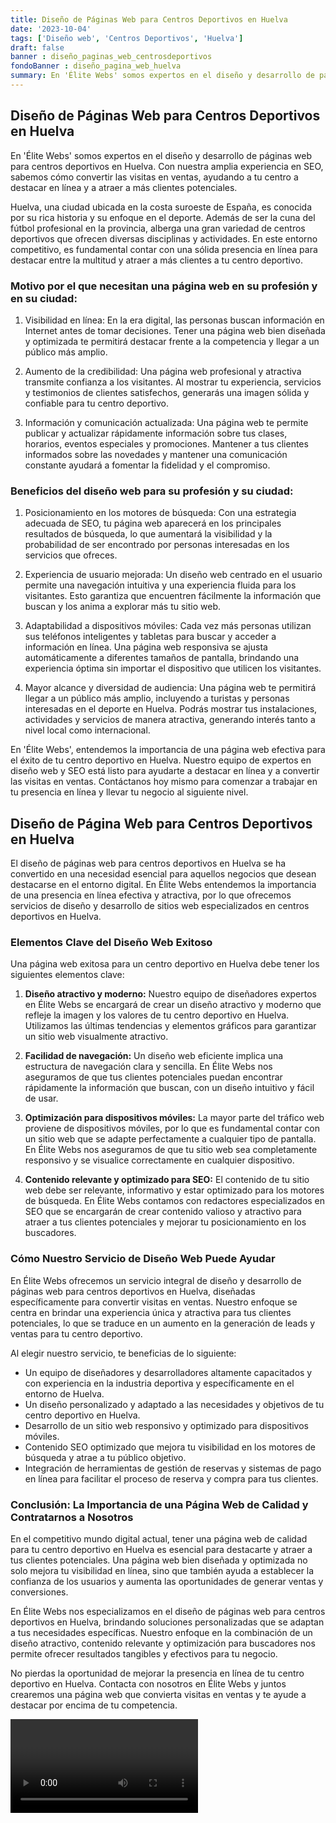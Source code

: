 ```yaml
---
title: Diseño de Páginas Web para Centros Deportivos en Huelva
date: '2023-10-04'
tags: ['Diseño web', 'Centros Deportivos', 'Huelva']
draft: false
banner : diseño_paginas_web_centrosdeportivos
fondoBanner : diseño_pagina_web_huelva
summary: En 'Élite Webs' somos expertos en el diseño y desarrollo de páginas web para centros deportivos en Huelva. Con nuestra amplia experiencia en SEO, sabemos cómo convertir las visitas en ventas, ayudando a tu centro a destacar en línea y a atraer a más clientes potenciales.
---
```


## Diseño de Páginas Web para Centros Deportivos en Huelva

En 'Élite Webs' somos expertos en el diseño y desarrollo de páginas web para centros deportivos en Huelva. Con nuestra amplia experiencia en SEO, sabemos cómo convertir las visitas en ventas, ayudando a tu centro a destacar en línea y a atraer a más clientes potenciales.

Huelva, una ciudad ubicada en la costa suroeste de España, es conocida por su rica historia y su enfoque en el deporte. Además de ser la cuna del fútbol profesional en la provincia, alberga una gran variedad de centros deportivos que ofrecen diversas disciplinas y actividades. En este entorno competitivo, es fundamental contar con una sólida presencia en línea para destacar entre la multitud y atraer a más clientes a tu centro deportivo.

### Motivo por el que necesitan una página web en su profesión y en su ciudad:

1. Visibilidad en línea: En la era digital, las personas buscan información en Internet antes de tomar decisiones. Tener una página web bien diseñada y optimizada te permitirá destacar frente a la competencia y llegar a un público más amplio.

2. Aumento de la credibilidad: Una página web profesional y atractiva transmite confianza a los visitantes. Al mostrar tu experiencia, servicios y testimonios de clientes satisfechos, generarás una imagen sólida y confiable para tu centro deportivo.

3. Información y comunicación actualizada: Una página web te permite publicar y actualizar rápidamente información sobre tus clases, horarios, eventos especiales y promociones. Mantener a tus clientes informados sobre las novedades y mantener una comunicación constante ayudará a fomentar la fidelidad y el compromiso.

### Beneficios del diseño web para su profesión y su ciudad:

1. Posicionamiento en los motores de búsqueda: Con una estrategia adecuada de SEO, tu página web aparecerá en los principales resultados de búsqueda, lo que aumentará la visibilidad y la probabilidad de ser encontrado por personas interesadas en los servicios que ofreces.

2. Experiencia de usuario mejorada: Un diseño web centrado en el usuario permite una navegación intuitiva y una experiencia fluida para los visitantes. Esto garantiza que encuentren fácilmente la información que buscan y los anima a explorar más tu sitio web.

3. Adaptabilidad a dispositivos móviles: Cada vez más personas utilizan sus teléfonos inteligentes y tabletas para buscar y acceder a información en línea. Una página web responsiva se ajusta automáticamente a diferentes tamaños de pantalla, brindando una experiencia óptima sin importar el dispositivo que utilicen los visitantes.

4. Mayor alcance y diversidad de audiencia: Una página web te permitirá llegar a un público más amplio, incluyendo a turistas y personas interesadas en el deporte en Huelva. Podrás mostrar tus instalaciones, actividades y servicios de manera atractiva, generando interés tanto a nivel local como internacional.

En 'Élite Webs', entendemos la importancia de una página web efectiva para el éxito de tu centro deportivo en Huelva. Nuestro equipo de expertos en diseño web y SEO está listo para ayudarte a destacar en línea y a convertir las visitas en ventas. Contáctanos hoy mismo para comenzar a trabajar en tu presencia en línea y llevar tu negocio al siguiente nivel.

<GifSeo />

<Cta />

## **Diseño de Página Web para Centros Deportivos en Huelva**

El diseño de páginas web para centros deportivos en Huelva se ha convertido en una necesidad esencial para aquellos negocios que desean destacarse en el entorno digital. En Élite Webs entendemos la importancia de una presencia en línea efectiva y atractiva, por lo que ofrecemos servicios de diseño y desarrollo de sitios web especializados en centros deportivos en Huelva.

### **Elementos Clave del Diseño Web Exitoso**

Una página web exitosa para un centro deportivo en Huelva debe tener los siguientes elementos clave:

1. **Diseño atractivo y moderno:** Nuestro equipo de diseñadores expertos en Élite Webs se encargará de crear un diseño atractivo y moderno que refleje la imagen y los valores de tu centro deportivo en Huelva. Utilizamos las últimas tendencias y elementos gráficos para garantizar un sitio web visualmente atractivo.

2. **Facilidad de navegación:** Un diseño web eficiente implica una estructura de navegación clara y sencilla. En Élite Webs nos aseguramos de que tus clientes potenciales puedan encontrar rápidamente la información que buscan, con un diseño intuitivo y fácil de usar.

3. **Optimización para dispositivos móviles:** La mayor parte del tráfico web proviene de dispositivos móviles, por lo que es fundamental contar con un sitio web que se adapte perfectamente a cualquier tipo de pantalla. En Élite Webs nos aseguramos de que tu sitio web sea completamente responsivo y se visualice correctamente en cualquier dispositivo.

4. **Contenido relevante y optimizado para SEO:** El contenido de tu sitio web debe ser relevante, informativo y estar optimizado para los motores de búsqueda. En Élite Webs contamos con redactores especializados en SEO que se encargarán de crear contenido valioso y atractivo para atraer a tus clientes potenciales y mejorar tu posicionamiento en los buscadores.

### **Cómo Nuestro Servicio de Diseño Web Puede Ayudar**

En Élite Webs ofrecemos un servicio integral de diseño y desarrollo de páginas web para centros deportivos en Huelva, diseñadas específicamente para convertir visitas en ventas. Nuestro enfoque se centra en brindar una experiencia única y atractiva para tus clientes potenciales, lo que se traduce en un aumento en la generación de leads y ventas para tu centro deportivo.

Al elegir nuestro servicio, te beneficias de lo siguiente:

- Un equipo de diseñadores y desarrolladores altamente capacitados y con experiencia en la industria deportiva y específicamente en el entorno de Huelva.
- Un diseño personalizado y adaptado a las necesidades y objetivos de tu centro deportivo en Huelva.
- Desarrollo de un sitio web responsivo y optimizado para dispositivos móviles.
- Contenido SEO optimizado que mejora tu visibilidad en los motores de búsqueda y atrae a tu público objetivo.
- Integración de herramientas de gestión de reservas y sistemas de pago en línea para facilitar el proceso de reserva y compra para tus clientes.

### **Conclusión: La Importancia de una Página Web de Calidad y Contratarnos a Nosotros**

En el competitivo mundo digital actual, tener una página web de calidad para tu centro deportivo en Huelva es esencial para destacarte y atraer a tus clientes potenciales. Una página web bien diseñada y optimizada no solo mejora tu visibilidad en línea, sino que también ayuda a establecer la confianza de los usuarios y aumenta las oportunidades de generar ventas y conversiones.

En Élite Webs nos especializamos en el diseño de páginas web para centros deportivos en Huelva, brindando soluciones personalizadas que se adaptan a tus necesidades específicas. Nuestro enfoque en la combinación de un diseño atractivo, contenido relevante y optimización para buscadores nos permite ofrecer resultados tangibles y efectivos para tu negocio.

No pierdas la oportunidad de mejorar la presencia en línea de tu centro deportivo en Huelva. Contacta con nosotros en Élite Webs y juntos crearemos una página web que convierta visitas en ventas y te ayude a destacar por encima de tu competencia.

<Video />

<CtaBot job='Centros Deportivos' city='Huelva'/>

<Gmaps query='Huelva+españa+maps' />
